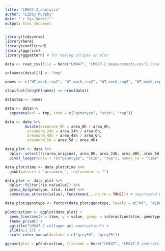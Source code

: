 ```yaml
---
title: "LM047-2_analysis"
author: "Libby Murphy"
date: "`r Sys.Date()`"
output: html_document
---
```


```r
library(tidyverse)
library(here)
library(conflicted)
library(ggprism)
library(ggpattern) # for making stripes on plot
```

```r

data <- read_csv(file = here("LM047", "LM047-2_measurements.csv"),locale=locale(encoding="latin1"))[,c(1:6)]

colnames(data)[1] <- "tmp"

names <- c("WT_mock_rep1", "WT_mock_rep2", "WT_mock_rep3", "WT_mock_rep4", "WT_TGFb_rep1", "WT_TGFb_rep2", "WT_TGFb_rep3", "WT_TGFb_rep4", "ALDH2KO_mock_rep1", "ALDH2KO_mock_rep2", "ALDH2KO_mock_rep3", "ALDH2KO_mock_rep4", "ALDH2KO_TGFb_rep1", "ALDH2KO_TGFb_rep2", "ALDH2KO_TGFb_rep3", "ALDH2KO_TGFb_rep4")

stopifnot(length(names) == nrow(data))

data$tmp <- names

data <- data%>%
  separate(col = tmp, into = c("genotype", "stim", "rep"))

data <- data %>%
         mutate(areanorm_0h = area_0h / area_0h,
          areanorm_24h = area_24h / area_0h, 
          areanorm_48h = area_48h / area_0h,
          areanorm_5d = area_5d / area_0h)

data_plot <- data %>%
  dplyr::select(!c(area_original, area_0h, area_24h, area_48h, area_5d)) %>%
  pivot_longer(cols = !c("genotype", "stim", "rep"), names_to = "time", values_to = "value")

data_plot$time <- data_plot$time %>%
  gsub(pattern = "areanorm_", replacement = "")

data_plot <- data_plot %>%
  dplyr::filter(!is.na(value)) %>%
  group_by(genotype, stim, time) %>%
  summarise_at(vars(value), funs(mean(., na.rm = TRUE))) # superseded but still works well enough for me!

data_plot$genotype <- factor(data_plot$genotype, levels = c("WT", "ALDH2KO"))

```

```r
pContraction <- ggplot(data_plot) +
  geom_line(aes(x = time, y = value, group = interaction(stim, genotype), color = stim, linetype = genotype), linewidth = 1.5) +
  theme_prism() +
  ggtitle("LM047-2 collagen gel contraction") +
  ylim(0,1.15) +
  scale_color_manual(values = c("grey50", "grey25"))

ggsave(plot = pContraction, filename = here("LM047", "LM047-2_contractionplot.png"), device = "png", bg = "white")  
```
